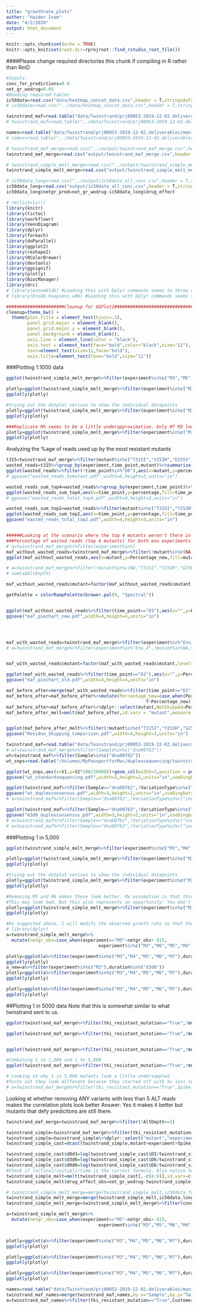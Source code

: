 ```yaml
---
title: "growthrate_plots"
author: "Haider Inam"
date: "4/2/2020"
output: html_document
---
```


```r
knitr::opts_chunk$set(echo = TRUE)
knitr::opts_knit$set(root.dir=rprojroot::find_rstudio_root_file())
```

####Please change required directories this chunk if compiling in R rather than RmD
```r
#Inputs:
conc_for_predictions=0.8
net_gr_wodrug=0.05
#Reading required tables
ic50data=read.csv("data/heatmap_concat_data.csv",header = T,stringsAsFactors = F)
# ic50data=read.csv("../data/heatmap_concat_data.csv",header = T,stringsAsFactors = F)

twinstrand_maf=read.table("data/Twinstrand/prj00053-2019-12-02.deliverables/all.mut",sep="\t",header = T,stringsAsFactors = F)
# twinstrand_maf=read.table("../data/Twinstrand/prj00053-2019-12-02.deliverables/all.mut",sep="\t",header = T,stringsAsFactors = F)

names=read.table("data/Twinstrand/prj00053-2019-12-02.deliverables/manifest.tsv",sep="\t",header = T,stringsAsFactors = F)
# names=read.table("../data/Twinstrand/prj00053-2019-12-02.deliverables/manifest.tsv",sep="\t",header = T,stringsAsFactors = F)

# twinstrand_maf_merge=read.csv("../output/twinstrand_maf_merge.csv",header = T,stringsAsFactors = F)
twinstrand_maf_merge=read.csv("output/twinstrand_maf_merge.csv",header = T,stringsAsFactors = F)

# twinstrand_simple_melt_merge=read.csv("../output/twinstrand_simple_melt_merge.csv",header = T,stringsAsFactors = F)
twinstrand_simple_melt_merge=read.csv("output/twinstrand_simple_melt_merge.csv",header = T,stringsAsFactors = F)

# ic50data_long=read.csv("../output/ic50data_all_conc.csv",header = T,stringsAsFactors = F)
ic50data_long=read.csv("output/ic50data_all_conc.csv",header = T,stringsAsFactors = F)
ic50data_long$netgr_pred=net_gr_wodrug-ic50data_long$drug_effect
```

```r
# rm(list=ls())
library(knitr)
library(tictoc)
library(workflowr)
library(VennDiagram)
library(dplyr)
library(foreach)
library(doParallel)
library(ggplot2)
library(reshape2)
library(RColorBrewer)
library(devtools)
library(ggsignif)
library(plotly)
library(BiocManager)
library(drc)
# library(ensembldb) #Loading this with Dplyr commands seems to throw an error in Rmd
# library(EnsDb.Hsapiens.v86) #Loading this with Dplyr commands seems to throw an error in Rmd

######################Cleanup for GGPlot2#########################################
cleanup=theme_bw() +
  theme(plot.title = element_text(hjust=.5),
        panel.grid.major = element_blank(),
        panel.grid.major.y = element_blank(),
        panel.background = element_blank(),
        axis.line = element_line(color = "black"),
        axis.text = element_text(face="bold",color="black",size="11"),
        text=element_text(size=11,face="bold"),
        axis.title=element_text(face="bold",size="11"))
```



###Plotting 1:1000 data
```r
ggplot(twinstrand_simple_melt_merge%>%filter(experiment%in%c("M3","M5","M7"),duration=="d3d6"),aes(x=netgr_pred,y=netgr_obs,color=factor(mutant),label=mutant))+geom_text()+geom_abline()+facet_wrap(~"experiment")+cleanup

plotly=ggplot(twinstrand_simple_melt_merge%>%filter(experiment%in%c("M3","M5","M7"),duration=="d3d6"),aes(x=netgr_pred,y=netgr_obs,color=factor(experiment),label=factor(mutant)))+geom_text()+geom_abline()+cleanup
ggplotly(plotly)

#trying out the dotplot verison to show the individual datapoints
plotly=ggplot(twinstrand_simple_melt_merge%>%filter(experiment%in%c("M3","M5","M7"),duration=="d3d6"),aes(x=netgr_pred,y=netgr_obs,color=factor(mutant)))+geom_boxplot(position=position_dodge(1))+geom_jitter(shape=16, position=position_jitter())+geom_abline()+cleanup
ggplotly(plotly)

###Replicate M5 seems to be a little underapproximative. Only M7 M3 look better.
plotly=ggplot(twinstrand_simple_melt_merge%>%filter(experiment%in%c("M3","M7"),duration=="d3d6"),aes(x=netgr_pred,y=netgr_obs,color=factor(mutant)))+geom_boxplot(position=position_dodge(1))+geom_jitter(shape=16, position=position_jitter())+geom_abline()+cleanup
ggplotly(plotly)

```
Analyzing the %age of reads used up by the most resistant mutants
```r
t315=twinstrand_maf_merge%>%filter(mutant%in%c("T315I","Y253H","E255V","G250E"))%>%mutate(percentage=AltDepth*100/Depth)
wasted_reads=t315%>%group_by(experiment,time_point,mutant)%>%summarize(percentage=percentage)
ggplot(wasted_reads%>%filter(!time_point%in%"D0"),aes(x=mutant,y=percentage,fill=mutant))+geom_col(position=position_dodge(1))+facet_grid(time_point~experiment)+cleanup+theme(axis.text.x=element_text(angle=90))
# ggsave("wasted_reads_bymutant.pdf",width=6,height=3,units="in")

wasted_reads_sum_top4=wasted_reads%>%group_by(experiment,time_point)%>%summarize(percentage=sum(percentage))
ggplot(wasted_reads_sum_top4,aes(x=time_point,y=percentage,fill=time_point))+geom_col(position=position_dodge(1))+facet_wrap(~experiment)+cleanup+scale_y_continuous(name = "Percentage of reads taken \n up by top 4 mutants")
# ggsave("wasted_reads_total_top4.pdf",width=4,height=3,units="in")

wasted_reads_sum_top2=wasted_reads%>%filter(mutant%in%c("T315I","Y253H"))%>%group_by(experiment,time_point)%>%summarize(percentage=sum(percentage))
ggplot(wasted_reads_sum_top2,aes(x=time_point,y=percentage,fill=time_point))+geom_col(position=position_dodge(1))+facet_wrap(~experiment)+cleanup+scale_y_continuous(name = "Percentage of reads taken \n up by top 2 mutants")
ggsave("wasted_reads_total_top2.pdf",width=4,height=3,units="in")


######Looking at the scenario where the top 4 mutants weren't there in the ENU experiments:
###Percentage of wasted reads (top 4 mutants) for both enu experiments were ~60% for D3 and ~83% for D6
# a=twinstrand_maf_merge%>%filter(experiment%in%)
maf_without_wasted_reads=twinstrand_maf_merge%>%filter(!mutant%in%c(NA,"T315I","Y253H","G250E"),experiment%in%"Enu_4")%>%group_by(time_point)%>%mutate(Percentage_new=AltDepth*100/sum(AltDepth))
ggplot(maf_without_wasted_reads,aes(x=mutant,y=Percentage_new,fill=mutant))+geom_col(position=position_dodge(1))+facet_wrap(~time_point,ncol=1)+cleanup+theme(axis.text.x=element_text(angle=90))

# a=twinstrand_maf_merge%>%filter(!mutant%in%c(NA,"T315I","Y253H","G250E"),experiment%in%"Enu_4",time_point=="D0")
# sum(a$AltDepth)

maf_without_wasted_reads$mutant=factor(maf_without_wasted_reads$mutant,levels = as.character(unique(maf_without_wasted_reads$mutant[order((maf_without_wasted_reads$AltDepth),decreasing = T)])))

getPalette = colorRampPalette(brewer.pal(9, "Spectral"))


ggplot(maf_without_wasted_reads%>%filter(time_point=="D3"),aes(x="",y=Percentage_new,fill=mutant))+geom_bar(width=1,stat="identity")+cleanup+theme(axis.text.x=element_text(angle=90),axis.title = element_blank())+coord_polar("y",start=0)+scale_fill_manual(values = getPalette(length(unique(maf_without_wasted_reads$mutant))))+ggtitle("With Mutants Removed")
ggsave("maf_piechart_new.pdf",width=4,height=4,units="in")




maf_with_wasted_reads=twinstrand_maf_merge%>%filter(experiment%in%"Enu_4",!mutant%in%NA)%>%group_by(time_point)%>%mutate(Percentage=AltDepth*100/sum(AltDepth))
# a=twinstrand_maf_merge%>%filter(experiment%in%"Enu_4",!mutant%in%NA,time_point=="D3")


maf_with_wasted_reads$mutant=factor(maf_with_wasted_reads$mutant,levels = as.character(unique(maf_with_wasted_reads$mutant[order((maf_with_wasted_reads$AltDepth),decreasing = T)])))

ggplot(maf_with_wasted_reads%>%filter(time_point=="D3"),aes(x="",y=Percentage,fill=mutant))+geom_bar(width=1,stat="identity")+cleanup+theme(axis.text.x=element_text(angle=90),axis.title = element_blank())+coord_polar("y",start=0)+scale_fill_manual(values = getPalette(length(unique(maf_with_wasted_reads$mutant))))+ggtitle("Without Removing Mutants")
ggsave("maf_piechart_old.pdf",width=4,height=4,units="in")

maf_before_after=merge(maf_with_wasted_reads%>%filter(time_point=="D3")%>%ungroup()%>%dplyr::select(mutant,Percentage),maf_without_wasted_reads%>%filter(time_point=="D3")%>%ungroup()%>%dplyr::select(mutant,Percentage_new),by="mutant",all.x = T,all.y = T)
maf_before_after=maf_before_after%>%mutate(Percentage_new=case_when(Percentage_new%in%NA~0,
                                                     T~Percentage_new))
maf_before_after=maf_before_after%>%dplyr::select(mutant,NotSkipped=Percentage,Skipped=Percentage_new)
maf_before_after_melt=melt(maf_before_after,id.vars = "mutant",measure.vars = c("NotSkipped","Skipped"),variable.name = "Status",value.name = "Percentage")


ggplot(maf_before_after_melt%>%filter(!mutant%in%c("T315I","Y253H","G250E")),aes(x=mutant,y=Percentage,fill=Status))+geom_col(position=position_dodge(1))+cleanup+theme(axis.text.x = element_text(angle=90),legend.position = "bottom")
ggsave("Residue_Skipping_Comparison.pdf",width=4,height=3,units="in")


```
```r
twinstrand_maf=read.table("data/Twinstrand/prj00053-2019-12-02.deliverables/all.mut",sep="\t",header = T,stringsAsFactors = F)
# wt=twinstrand_maf_merge%>%filter(Sample%in%c("dna00762"))
wt=twinstrand_maf%>%filter(Sample%in%c("dna00762"))
wt_snps=read.table("/Volumes/MyPassportforMac/duplexsequencing/twinstrand_september2020/wt2/variants_SNPs_filtered_sorted.tsv",header = F,stringsAsFactors = F)

ggplot(wt_snps,aes(x=V1,y=V2*100/20000))+geom_col(width=3,position = position_dodge(1),fill="red")+cleanup+scale_x_continuous(name="Position in ABL1 Kinase Domain")+scale_y_continuous(name="Mutant Fraction %",limits=c(0,.15))+ggtitle("Minor Alleles Standard Sequencing")
ggsave("wt_standardsequencing.pdf",width=3,height=2,units="in",useDingbats=F)

ggplot(twinstrand_maf%>%filter(Sample=="dna00762",!VariationType%in%c("indel"),!Start%in%c("130872199")),aes(x=Start,y=AltDepth*100/Depth))+geom_col(width=10,position=position_dodge(1),fill="red")+cleanup+scale_x_continuous(name="Position in ABL1 Kinase Domain")+scale_y_continuous(name="Mutant Fraction %",limits=c(0,.15))+ggtitle("Minor Alleles Duplex Sequencing")
ggsave("wt_duplexconsensus.pdf",width=3,height=2,units="in",useDingbats=F)
# a=twinstrand_maf%>%filter(Sample=="dna00762",!VariationType%in%c("indel"))

ggplot(twinstrand_maf%>%filter(Sample=="dna00763",!VariationType%in%c("indel"),!Start%in%c("130872199")),aes(x=Start,y=AltDepth*100/Depth))+geom_col(width=10,position=position_dodge(1),fill="red")+cleanup+scale_x_continuous(name="Position in ABL1 Kinase Domain")+scale_y_continuous(name="Mutant Fraction %",limits=c(0,.15))+ggtitle("Minor Alleles Duplex Sequencing")
ggsave("m3d0_duplexconsensus.pdf",width=3,height=2,units="in",useDingbats=F)
# a=twinstrand_maf%>%filter(Sample=="dna00762",!VariationType%in%c("indel"))
# a=twinstrand_maf%>%filter(Sample=="dna00763",!VariationType%in%c("indel"),!Start%in%c("130872199"))


```

###Plotting 1 in 5,000
```r
ggplot(twinstrand_simple_melt_merge%>%filter(experiment%in%c("M3","M4","M5","M6","M7"),duration=="d3d6"),aes(x=netgr_pred,y=netgr_obs,color=factor(mutant),label=mutant))+geom_text()+geom_abline()+facet_wrap(~"experiment")+cleanup

plotly=ggplot(twinstrand_simple_melt_merge%>%filter(experiment%in%c("M3","M4","M5","M6","M7"),duration=="d3d6"),aes(x=netgr_pred,y=netgr_obs,color=factor(experiment),label=factor(mutant)))+geom_text()+geom_abline()+cleanup
ggplotly(plotly)

#trying out the dotplot verison to show the individual datapoints
plotly=ggplot(twinstrand_simple_melt_merge%>%filter(experiment%in%c("M3","M4","M5","M6","M7"),duration=="d3d6"),aes(x=netgr_pred,y=netgr_obs,color=factor(mutant)))+geom_boxplot(position=position_dodge(1))+geom_jitter(shape=16, position=position_jitter())+geom_abline()+cleanup
ggplotly(plotly)

#Removing M5 and M6 makes these look better. My assumption is that things were growing slower for the M5, M6 conditions because of culture conditions.
#This may look bad. But this also represents an opportunity: You don't need to estimate the approximate growth rate in the absence of drug because it is dynamic (changing culture conditions etc). You could use counts from a no-drug control but even that isn't the best control because of plate to plate variability in growth rates. You could just look at the most resistant mutants and see how fast they're growing. From their growth rates, you can back-calculate what the exact w/o drug growth rate is.
plotly=ggplot(twinstrand_simple_melt_merge%>%filter(experiment%in%c("M3","M4","M7"),duration=="d3d6"),aes(x=netgr_pred,y=netgr_obs,color=factor(mutant)))+geom_boxplot(position=position_dodge(1))+geom_jitter(shape=16, position=position_jitter())+geom_abline()+cleanup
ggplotly(plotly)

#As suggested above, I will modify the observed growth rate so that the w/o drug growth rate essentially derives from the observed growth rate of the most resistant cell line. Please note that I am doing this in a very roundabout way here because I am looking at the growth rate of T315I in the slow-growing cell lines, comparing it to how slow it is growing vs the mean growth rate of T315I from the other experimental days, and adding that difference in growth rate to that slow-growing experimental day.
# library(dplyr)
a=twinstrand_simple_melt_merge%>%
  mutate(netgr_obs=case_when(experiment=="M5"~netgr_obs+.015,
                                   experiment%in%c("M3","M6","M5","M4","M7")~netgr_obs))

plotly=ggplot(a%>%filter(experiment%in%c("M3","M4","M5","M6","M7"),duration=="d3d6"),aes(x=netgr_pred,y=netgr_obs,color=factor(experiment),label=factor(mutant)))+geom_text()+geom_abline()+cleanup
ggplotly(plotly)
a_new=a%>%filter(experiment%in%c("M3"),duration%in%("d3d6"))
plotly=ggplot(a%>%filter(experiment%in%c("M3","M4","M5","M6","M7"),duration=="d3d6"),aes(x=netgr_pred,y=netgr_obs,color=factor(mutant)))+geom_boxplot(position=position_dodge(1))+geom_jitter(shape=16, position=position_jitter())+geom_abline()+cleanup
ggplotly(plotly)

plotly=ggplot(a%>%filter(experiment%in%c("M3","M4","M5","M6","M7"),duration=="d3d6"),aes(x=netgr_pred,y=netgr_obs,color=factor(mutant)))+geom_boxplot(position=position_dodge(1))+geom_jitter(shape=16, position=position_jitter())+geom_abline()+cleanup
ggplotly(plotly)
```
##Plotting 1 in 5000 data
Note that this is somewhat similar to what twinstrand sent to us.
```r

ggplot(twinstrand_maf_merge%>%filter(tki_resistant_mutation=="True",!mutant=="NA",Spike_in_freq==1000,!experiment%in%c("Enu_3","Enu_4")),aes(x=time_point,y=AltDepth,color=factor(experiment)))+geom_point()+facet_wrap(~mutant)+cleanup

ggplot(twinstrand_maf_merge%>%filter(tki_resistant_mutation=="True",!mutant=="NA",Spike_in_freq==1000,!experiment%in%c("Enu_3","Enu_4")),aes(x=time_point,y=totalmutant,color=factor(experiment)))+geom_point()+facet_wrap(~mutant)+scale_y_continuous(trans = "log10")+cleanup


ggplot(twinstrand_maf_merge%>%filter(tki_resistant_mutation=="True",!mutant=="NA",Spike_in_freq==1000,!experiment%in%c("Enu_3","Enu_4")),aes(x=time_point,y=totalmutant,color=factor(experiment)))+geom_point()+facet_wrap(~mutant)+cleanup

#Combining 1 to 1,000 and 1 to 5,000
ggplot(twinstrand_maf_merge%>%filter(tki_resistant_mutation=="True",!mutant=="NA",!experiment%in%c("Enu_3","Enu_4")),aes(x=time_point,y=totalmutant,color=factor(experiment),shape=factor(Spike_in_freq)))+geom_point()+facet_wrap(~mutant)+scale_y_continuous(trans = "log10")+cleanup

# Looking at why 1 in 5,000 mutants look a little undersampled
#Turns out they look different because they started off with 5x less cells. Duh.
# a=twinstrand_maf_merge%>%filter(tki_resistant_mutation=="True",Spike_in_freq=="5000",experiment=="M6",mutant%in%c("T315I","G250E"))
```


Looking at whether removing ANY variants with less than 5 ALT reads makes the correlation plots look better
Answer: Yes it makes it better but mutants that defy predicitons are still there.
```r
twinstrand_maf_merge=twinstrand_maf_merge%>%filter(!AltDepth<=5)

twinstrand_simple=twinstrand_maf_merge%>%filter(tki_resistant_mutation=="True",!is.na(mutant),!is.na(experiment))
twinstrand_simple=twinstrand_simple%>%dplyr::select("mutant","experiment","Spike_in_freq","time_point","totalmutant")
twinstrand_simple_cast=dcast(twinstrand_simple,mutant+experiment+Spike_in_freq~time_point,value.var="totalmutant")

twinstrand_simple_cast$d0d3=log(twinstrand_simple_cast$D3/twinstrand_simple_cast$D0)/72
twinstrand_simple_cast$d3d6=log(twinstrand_simple_cast$D6/twinstrand_simple_cast$D3)/72
twinstrand_simple_cast$d0d6=log(twinstrand_simple_cast$D6/twinstrand_simple_cast$D0)/144
#Check if ln(final/initial)/time is the correct formula. Also notice how I'm using days not hours
twinstrand_simple_melt=melt(twinstrand_simple_cast[,-c(4:6)],id.vars=c("mutant","experiment","Spike_in_freq"),variable.name = "duration",value.name = "netgr_obs") 
twinstrand_simple_melt$drug_effect_obs=net_gr_wodrug-twinstrand_simple_melt$netgr_obs

# twinstrand_simple_melt_merge=merge(twinstrand_simple_melt,ic50data_formerge,"mutant")
twinstrand_simple_melt_merge=merge(twinstrand_simple_melt,ic50data_long,"mutant")
twinstrand_simple_melt_merge=twinstrand_simple_melt_merge%>%filter(conc%in%0.8)

a=twinstrand_simple_melt_merge%>%
  mutate(netgr_obs=case_when(experiment=="M5"~netgr_obs+.015,
                                   experiment%in%c("M3","M5","M6","M4","M7")~netgr_obs))


plotly=ggplot(a%>%filter(experiment%in%c("M3","M4","M5","M6","M7"),duration=="d3d6"),aes(x=netgr_pred,y=netgr_obs,color=factor(mutant)))+geom_boxplot(position=position_dodge(1))+geom_jitter(shape=16, position=position_jitter())+geom_abline()+cleanup
ggplotly(plotly)

plotly=ggplot(a%>%filter(experiment%in%c("M3","M4","M5","M6","M7"),duration=="d3d6"),aes(x=netgr_pred,y=netgr_obs,color=factor(mutant),label=mutant))+geom_text()+geom_abline()+facet_wrap(~"experiment")+cleanup
ggplotly(plotly)

plotly=ggplot(a%>%filter(experiment%in%c("M3","M4","M5","M6","M7"),duration=="d3d6"),aes(x=netgr_pred,y=netgr_obs,color=factor(experiment),label=factor(mutant)))+geom_text()+geom_abline()+cleanup
ggplotly(plotly)
```

```r

names=read.table("data/Twinstrand/prj00053-2019-12-02.deliverables/manifest.tsv",sep="\t",header = T,stringsAsFactors = F)
twinstrand_maf_names=merge(twinstrand_maf,names,by.x="Sample",by.y="TwinstrandId")
a=twinstrand_maf_names%>%filter(tki_resistant_mutation=="True",CustomerName%in%c("M3D0","M3D3","M3D6"))
```

